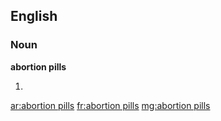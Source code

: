 ==English==

===Noun===
'''abortion pills'''

# {{plural of|abortion pill}}

[[ar:abortion pills]]
[[fr:abortion pills]]
[[mg:abortion pills]]